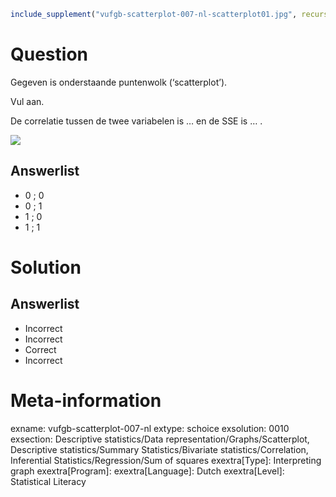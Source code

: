 ```r
include_supplement("vufgb-scatterplot-007-nl-scatterplot01.jpg", recursive = TRUE)
```

Question
========

Gegeven is onderstaande puntenwolk (‘scatterplot’).

Vul aan.

De correlatie tussen de twee variabelen is ... en de SSE is ... .

![](vufgb-scatterplot-007-nl-scatterplot01.jpg)
  
Answerlist
----------
* 0 ; 0
* 0 ; 1
* 1 ; 0
* 1 ; 1

Solution
========

Answerlist
----------
* Incorrect
* Incorrect
* Correct
* Incorrect

Meta-information
================
exname: vufgb-scatterplot-007-nl
extype: schoice
exsolution: 0010
exsection: Descriptive statistics/Data representation/Graphs/Scatterplot, Descriptive statistics/Summary Statistics/Bivariate statistics/Correlation, Inferential Statistics/Regression/Sum of squares
exextra[Type]: Interpreting graph
exextra[Program]: 
exextra[Language]: Dutch
exextra[Level]: Statistical Literacy
